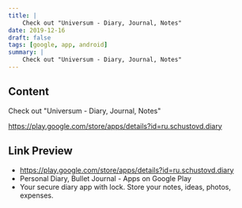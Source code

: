 ```yaml
---
title: |
    Check out "Universum - Diary, Journal, Notes"
date: 2019-12-16
draft: false
tags: [google, app, android]
summary: |
    Check out "Universum - Diary, Journal, Notes"
---
```


## Content

Check out "Universum - Diary, Journal, Notes"

https://play.google.com/store/apps/details?id=ru.schustovd.diary

## Link Preview

- https://play.google.com/store/apps/details?id=ru.schustovd.diary
- Personal Diary, Bullet Journal - Apps on Google Play
- Your secure diary app with lock. Store your notes, ideas, photos, expenses.
